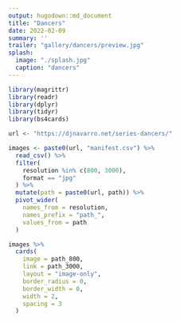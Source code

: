 ```yaml
---
output: hugodown::md_document
title: "Dancers"
date: 2022-02-09
summary: ''
trailer: "gallery/dancers/preview.jpg"
splash:
  image: "./splash.jpg"
  caption: "dancers"
---
```


<style>
.splash-caption-tweak{
  color: #000000;
  font-size: 120%;
  text-align: center;
  letter-spacing: 20px;
}
</style>


```r
library(magrittr)
library(readr)
library(dplyr)
library(tidyr)
library(bs4cards)

url <- "https://djnavarro.net/series-dancers/"

images <- paste0(url, "manifest.csv") %>% 
  read_csv() %>% 
  filter(
    resolution %in% c(800, 3000), 
    format == "jpg"
  ) %>% 
  mutate(path = paste0(url, path)) %>% 
  pivot_wider(
    names_from = resolution, 
    names_prefix = "path_", 
    values_from = path
  ) 
```

```r
images %>%
  cards(
    image = path_800,
    link = path_3000,
    layout = "image-only", 
    border_radius = 0,
    border_width = 0, 
    width = 2,
    spacing = 3
  )  
```


